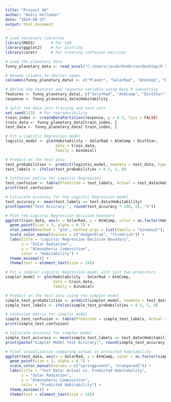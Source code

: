 ---
title: "Project 48"
author: "Avery Holloman"
date: "2024-08-25"
output: html_document
---

```{r}
# Load necessary libraries
library(MASS)       # For LDA
library(ggplot2)    # For plotting
library(caret)      # For creating confusion matrices

# Load the planetary data
funny_planetary_data <- read_excel("C:/Users/jacob/OneDrive/Desktop/R Studio Projects 2024/Datasets/funny_planetary_data.xlsx")

# Rename columns to shorter names
colnames(funny_planetary_data) <- c("Planet", "SolarRad", "AtmComp", "DistStar", "Habitability")

# Define the features and response variable using base R subsetting
features <- funny_planetary_data[, c("SolarRad", "AtmComp", "DistStar")]
response <- funny_planetary_data$Habitability

# Split the data into training and test sets
set.seed(123)  # For reproducibility
train_index <- createDataPartition(response, p = 0.7, list = FALSE)
train_data <- funny_planetary_data[train_index, ]
test_data <- funny_planetary_data[-train_index, ]

# Fit a Logistic Regression model
logistic_model <- glm(Habitability ~ SolarRad + AtmComp + DistStar, 
                      data = train_data, 
                      family = binomial)

# Predict on the test data
test_probabilities <- predict(logistic_model, newdata = test_data, type = "response")
test_labels <- ifelse(test_probabilities > 0.5, 1, 0)

# Confusion matrix for Logistic Regression
test_confusion <- table(Predicted = test_labels, Actual = test_data$Habitability)
print(test_confusion)

# Calculate accuracy for the Logistic Regression model
test_accuracy <- mean(test_labels == test_data$Habitability)
print(paste("Test Accuracy:", round(test_accuracy * 100, 2), "%"))

# Plot the Logistic Regression decision boundary
ggplot(train_data, aes(x = SolarRad, y = AtmComp, color = as.factor(Habitability))) +
  geom_point(size = 3, alpha = 0.7) +
  stat_smooth(method = "glm", method.args = list(family = "binomial"), se = FALSE, linetype = "dashed", color = "black") +
  scale_color_manual(values = c("dodgerblue", "firebrick")) +
  labs(title = "Logistic Regression Decision Boundary",
       x = "Solar Radiation",
       y = "Atmospheric Composition",
       color = "Habitability") +
  theme_minimal() +
  theme(text = element_text(size = 14))

# Fit a simpler Logistic Regression model with just two predictors
simpler_model <- glm(Habitability ~ SolarRad + AtmComp, 
                     data = train_data, 
                     family = binomial)

# Predict on the test data using the simpler model
simple_test_probabilities <- predict(simpler_model, newdata = test_data, type = "response")
simple_test_labels <- ifelse(simple_test_probabilities > 0.5, 1, 0)

# Confusion matrix for simpler model
simple_test_confusion <- table(Predicted = simple_test_labels, Actual = test_data$Habitability)
print(simple_test_confusion)

# Calculate accuracy for simpler model
simple_test_accuracy <- mean(simple_test_labels == test_data$Habitability)
print(paste("Simpler Model Test Accuracy:", round(simple_test_accuracy * 100, 2), "%"))

# Final visualization comparing actual vs predicted habitability
ggplot(test_data, aes(x = SolarRad, y = AtmComp, color = as.factor(simple_test_labels))) +
  geom_point(size = 3, alpha = 0.7) +
  scale_color_manual(values = c("springgreen3", "orangered2")) +
  labs(title = "Test Data: Actual vs. Predicted Habitability",
       x = "Solar Radiation",
       y = "Atmospheric Composition",
       color = "Predicted Habitability") +
  theme_minimal() +
  theme(text = element_text(size = 14))


```